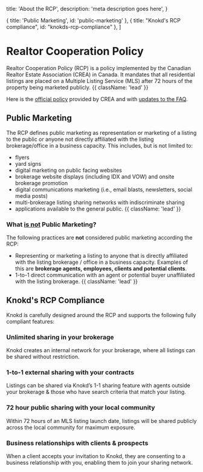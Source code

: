 

  title: 'About the RCP',
  description:
    'meta description goes here',
}

  { title: 'Public Marketing', id: 'public-marketing' },
  { title: "Knokd's RCP compliance", id: "knokds-rcp-compliance" },
]

<HeroPattern />

# Realtor Cooperation Policy

Realtor Cooperation Policy (RCP) is a policy implemented by the Canadian Realtor Estate Association (CREA) in Canada. It mandates that all residential listings are placed on a Multiple Listing Service (MLS) after 72 hours of the property being marketed publicly. {{ className: 'lead' }}

Here is the [official policy](https://member.crea.ca/wp-content/uploads/2023/03/REALTORR-Cooperation-Policy-March-2023.pdf) provided by CREA and with [updates to the FAQ](https://news2me.crea.ca/new-realtor-cooperation-policy-faqs-available).

## Public Marketing

The RCP defines public marketing as representation or marketing of a listing to the public or
anyone not directly affiliated with the listing brokerage/office in a business capacity. This includes, but is not limited to:
* flyers
* yard signs
* digital marketing on public facing websites
* brokerage website displays (including IDX and VOW) and onsite brokerage promotion
* digital communications marketing (i.e., email blasts, newsletters, social media posts)
* multi-brokerage listing sharing networks with indiscriminate sharing
* applications available to the general public. {{ className: 'lead' }}

### What <ins>is not</ins> Public Marketing?

The following practices are **not** considered public marketing according the RCP:

* Representing or marketing a listing to anyone that is directly affiliated with the listing brokerage / office in a business capacity. Examples of this are **brokerage agents, employees, clients and potential clients**.
* 1-to-1 direct communication with an agent or potential buyer unaffiliated with the listing brokerage. {{ className: 'lead' }}

## Knokd's RCP Compliance

Knokd is carefully designed around the RCP and supports the following fully compliant features:

<h3 className="flex gap-2 items-center"><StoreIcon className="h-8 w-8 fill-indigo-500/20 stroke-indigo-500 transition-colors group-hover/button:stroke-indigo-400" /> Unlimited sharing in your brokerage </h3>
Knokd creates an internal network for your brokerage, where all listings can be shared without restriction.

<h3 className="flex gap-2 items-center"><ShareIcon className="h-8 w-8 fill-indigo-500/20 stroke-indigo-500 transition-colors group-hover/button:stroke-indigo-400" /> 1-to-1 external sharing with your contracts </h3>
Listings can be shared via Knokd’s 1-1 sharing feature with agents outside your brokerage & those who have search criteria that match your listing.

<h3 className="flex gap-2 items-center"><ClockIcon className="h-8 w-8 fill-indigo-500/20 stroke-indigo-500 transition-colors group-hover/button:stroke-indigo-400" /> 72 hour public sharing with your local community </h3>
Within 72 hours of an MLS listing launch date, listings will be shared publicly across the local community for maximum exposure.

<h3 className="flex gap-2 items-center"><UserIcon className="h-8 w-8 fill-indigo-500/20 stroke-indigo-500 transition-colors group-hover/button:stroke-indigo-400" /> Business relationships with clients & prospects </h3>
When a client accepts your invitation to Knokd, they are consenting to a business relationship with you, enabling them to join your sharing network.
